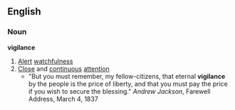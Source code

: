==English==
===Noun===
'''vigilance'''
#[[Alert]] [[watchfulness]]
#[[Close]] and [[continuous]] [[attention]]
#* "But you must remember, my fellow-citizens, that eternal '''vigilance''' by the people is the price of liberty, and that you must pay the price if you wish to secure the blessing." ''Andrew Jackson'', Farewell Address, March 4, 1837
